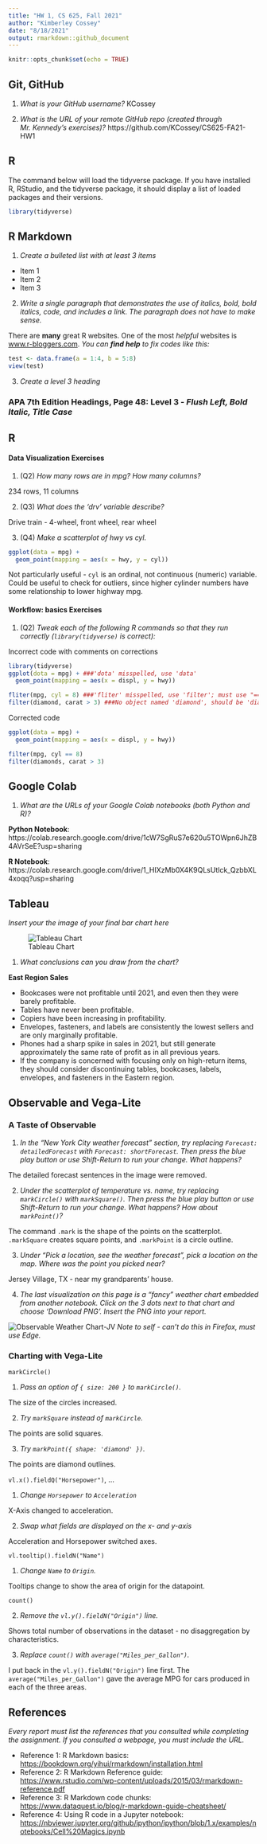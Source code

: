 ```yaml
---
title: "HW 1, CS 625, Fall 2021"
author: "Kimberley Cossey"
date: "8/18/2021"
output: rmarkdown::github_document
---
```


```r
knitr::opts_chunk$set(echo = TRUE)
```

## Git, GitHub

1. *What is your GitHub username?*
  KCossey
  
  2. *What is the URL of your remote GitHub repo (created through Mr. Kennedy's exercises)?*
  https://github.com/KCossey/CS625-FA21-HW1

## R

The command below will load the tidyverse package.  If you have installed R, RStudio, and the tidyverse package, it should display a list of loaded packages and their versions.
```r
library(tidyverse)
```

## R Markdown 

1. *Create a bulleted list with at least 3 items*
* Item 1
* Item 2
* Item 3

2. *Write a single paragraph that demonstrates the use of italics, bold, bold italics, code, and includes a link. The paragraph does not have to make sense.*

There are **many** great R websites. One of the most *helpful* websites is [www.r-bloggers.com](www.r-bloggers.com). *You can **find help** to fix codes like this:*
```r
test <- data.frame(a = 1:4, b = 5:8)
view(test)
```

3. *Create a level 3 heading*

### APA 7th Edition Headings, Page 48: Level 3 - *Flush Left, Bold Italic, Title Case*

## R 

#### Data Visualization Exercises

1. (Q2) *How many rows are in mpg? How many columns?*
        
234 rows, 11 columns

2. (Q3) *What does the 'drv' variable describe?*
        
Drive train - 4-wheel, front wheel, rear wheel

3. (Q4) *Make a scatterplot of hwy vs cyl.*
```r
ggplot(data = mpg) +
  geom_point(mapping = aes(x = hwy, y = cyl))
```

Not particularly useful - `cyl` is an ordinal, not continuous (numeric) variable. Could be useful to check for outliers, since higher cylinder numbers have some relationship to lower highway mpg. 


#### Workflow: basics Exercises

1. (Q2) *Tweak each of the following R commands so that they run correctly (`library(tidyverse)` is correct):*

Incorrect code with comments on corrections
```r
library(tidyverse)
ggplot(dota = mpg) + ###'dota' misspelled, use 'data'
  geom_point(mapping = aes(x = displ, y = hwy))

fliter(mpg, cyl = 8) ###'fliter' misspelled, use 'filter'; must use "==" to show "exactly equals"
filter(diamond, carat > 3) ###No object named 'diamond', should be 'diamonds'
```

  Corrected code
```r
ggplot(data = mpg) + 
  geom_point(mapping = aes(x = displ, y = hwy))

filter(mpg, cyl == 8) 
filter(diamonds, carat > 3)
```

## Google Colab

1. *What are the URLs of your Google Colab notebooks (both Python and R)?*

**Python Notebook**: https://colab.research.google.com/drive/1cW7SgRuS7e620u5TOWpn6JhZB4AVrSeE?usp=sharing

**R Notebook**: https://colab.research.google.com/drive/1_HIXzMb0X4K9QLsUtlck_QzbbXL4xoqq?usp=sharing

## Tableau

*Insert your the image of your final bar chart here*

![Tableau Chart](TableauChartEastSales.png)

1. *What conclusions can you draw from the chart?*

**East Region Sales**

* Bookcases were not profitable until 2021, and even then they were barely profitable.
* Tables have never been profitable.
* Copiers have been increasing in profitability.
* Envelopes, fasteners, and labels are consistently the lowest sellers and are only marginally profitable.
* Phones had a sharp spike in sales in 2021, but still generate approximately the same rate of profit as in all previous years.
* If the company is concerned with focusing only on high-return items, they should consider discontinuing tables, bookcases, labels, envelopes, and fasteners in the Eastern region. 

## Observable and Vega-Lite

### A Taste of Observable

1. *In the "New York City weather forecast" section, try replacing `Forecast: detailedForecast` with `Forecast: shortForecast`. Then press the blue play button  or use Shift-Return to run your change. What happens?*

The detailed forecast sentences in the image were removed.

2. *Under the scatterplot of temperature vs. name, try replacing `markCircle()` with `markSquare()`. Then press the blue play button  or use Shift-Return to run your change. What happens? How about `markPoint()`?*

The command `.mark` is the shape of the points on the scatterplot. `.markSquare` creates square points, and `.markPoint` is a circle outline.  

3. *Under "Pick a location, see the weather forecast", pick a location on the map.  Where was the point you picked near?*

Jersey Village, TX - near my grandparents' house.

4. *The last visualization on this page is a "fancy" weather chart embedded from another notebook.  Click on the 3 dots next to that chart and choose 'Download PNG'.  Insert the PNG into your report.*

![Observable Weather Chart-JV](WeatherChart.png)
*Note to self - can't do this in Firefox, must use Edge.*


### Charting with Vega-Lite

`markCircle()`

1. *Pass an option of `{ size: 200 }` to `markCircle()`.*

The size of the circles increased.

2. *Try `markSquare` instead of `markCircle`.*

The points are solid squares.

3. *Try `markPoint({ shape: 'diamond' })`.*

The points are diamond outlines.

`vl.x().fieldQ("Horsepower")`, ...

1. *Change `Horsepower` to `Acceleration`*

X-Axis changed to acceleration.

2. *Swap what fields are displayed on the x- and y-axis*

Acceleration and Horsepower switched axes.

`vl.tooltip().fieldN("Name")`

1. *Change `Name` to `Origin`.*

Tooltips change to show the area of origin for the datapoint.

`count()`

2. *Remove the `vl.y().fieldN("Origin")` line.*

Shows total number of observations in the dataset - no disaggregation by characteristics.

3. *Replace `count()` with `average("Miles_per_Gallon")`.*

I put back in the `vl.y().fieldN("Origin")` line first. The `average("Miles_per_Gallon")` gave the average MPG for cars produced in each of the three areas.

## References

*Every report must list the references that you consulted while completing the assignment. If you consulted a webpage, you must include the URL.*

* Reference 1: R Markdown basics: [https://bookdown.org/yihui/rmarkdown/installation.html](https://bookdown.org/yihui/rmarkdown/installation.html)
* Reference 2: R Markdown Reference guide: [https://www.rstudio.com/wp-content/uploads/2015/03/rmarkdown-reference.pdf](https://www.rstudio.com/wp-content/uploads/2015/03/rmarkdown-reference.pdf)
* Reference 3: R Markdown code chunks: [https://www.dataquest.io/blog/r-markdown-guide-cheatsheet/](https://www.dataquest.io/blog/r-markdown-guide-cheatsheet/)
* Reference 4: Using R code in a Jupyter notebook: [https://nbviewer.jupyter.org/github/ipython/ipython/blob/1.x/examples/notebooks/Cell%20Magics.ipynb](https://nbviewer.jupyter.org/github/ipython/ipython/blob/1.x/examples/notebooks/Cell%20Magics.ipynb)
